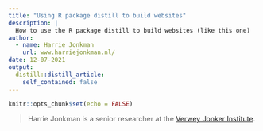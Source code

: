 ```yaml
---
title: "Using R package distill to build websites"
description: |
  How to use the R package distill to build websites (like this one) 
author: 
  - name: Harrie Jonkman
    url: www.harriejonkman.nl/
date: 12-07-2021
output:
  distill::distill_article:
    self_contained: false
---
```



```r
knitr::opts_chunk$set(echo = FALSE)
```



> Harrie Jonkman is a senior researcher at the [Verwey Jonker Institute](https://www.verwey-jonker.nl/).



